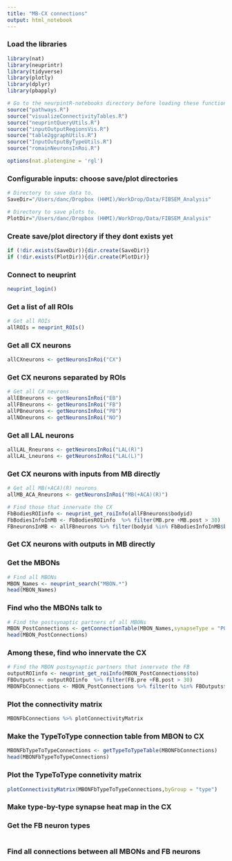 ```yaml
---
title: "MB-CX connections"
output: html_notebook
---
```


### Load the libraries
```r
library(nat)
library(neuprintr)
library(tidyverse)
library(plotly)
library(dplyr)
library(pbapply)

# Go to the neurpintR-notebooks directory before loading these functions
source("pathways.R")
source("visualizeConnectivityTables.R")
source("neuprintQueryUtils.R")
source("inputOutputRegionsVis.R")
source("table2ggraphUtils.R")
source("InputOutputByTypeUtils.R")
source("romainNeuronsInRoi.R")

options(nat.plotengine = 'rgl')
```

### Configurable inputs: choose save/plot directories
```r
# Directory to save data to.
SaveDir="/Users/danc/Dropbox (HHMI)/WorkDrop/Data/FIBSEM_Analysis"

# Directory to save plots to.
PlotDir="/Users/danc/Dropbox (HHMI)/WorkDrop/Data/FIBSEM_Analysis"
```

### Create save/plot directory if they dont exists yet
```r
if (!dir.exists(SaveDir)){dir.create(SaveDir)}
if (!dir.exists(PlotDir)){dir.create(PlotDir)}
```

### Connect to neuprint
```r
neuprint_login()
```

### Get a list of all ROIs
```r
# Get all ROIs
allROIs = neuprint_ROIs()
```

### Get all CX neurons
```r
allCXneurons <- getNeuronsInRoi("CX")
```

### Get CX neurons separated by ROIs
```r
# Get all CX neurons
allEBneurons <- getNeuronsInRoi("EB")
allFBneurons <- getNeuronsInRoi("FB")
allPBneurons <- getNeuronsInRoi("PB")
allNOneurons <- getNeuronsInRoi("NO")
```

### Get all LAL neurons
```r
allLAL_Rneurons <- getNeuronsInRoi("LAL(R)")
allLAL_Lneurons <- getNeuronsInRoi("LAL(L)")

```

### Get CX neurons with inputs from MB directly
```r
# Get all MB(+ACA)(R) neurons
allMB_ACA_Rneurons <- getNeuronsInRoi("MB(+ACA)(R)")

# Find those that innervate the CX
FbBodiesROIinfo <- neuprint_get_roiInfo(allFBneurons$bodyid)
FbBodiesInfoInMB <- FbBodiesROIinfo  %>% filter(MB.pre +MB.post > 30)
FBneuronsInMB <- allFBneurons %>% filter(bodyid %in% FbBodiesInfoInMB$bodyid)
```

### Get CX neurons with outputs in MB directly


### Get the MBONs
```r
# Find all MBONs
MBON_Names <- neuprint_search("MBON.*")
head(MBON_Names)
```

### Find who the MBONs talk to
```r
# Find the postsynaptic partners of all MBONs
MBON_PostConnections <- getConnectionTable(MBON_Names,synapseType = "POST",synThresh=3)
head(MBON_PostConnections)
```

### Among these, find who innervate the CX
```r
# Find the MBON postsynaptic partners that innervate the FB
outputROIinfo <- neuprint_get_roiInfo(MBON_PostConnections$to)
FBOutputs <- outputROIinfo  %>% filter(FB.pre +FB.post > 30)
MBONFbConnections <- MBON_PostConnections %>% filter(to %in% FBOutputs$bodyid)
```

### Plot the connectivity matrix
```r
MBONFbConnections %>% plotConnectivityMatrix
```

### Make the TypeToType connection table from MBON to CX
```r
MBONFbTypeToTypeConnections <- getTypeToTypeTable(MBONFbConnections)
head(MBONFbTypeToTypeConnections)
```

### Plot the TypeToType connetivity matrix
```r
plotConnectivityMatrix(MBONFbTypeToTypeConnections,byGroup = "type")
```


### Make type-by-type synapse heat map in the CX


### Get the FB neuron types
```r

```

### Find all connections between all MBONs and FB neurons
